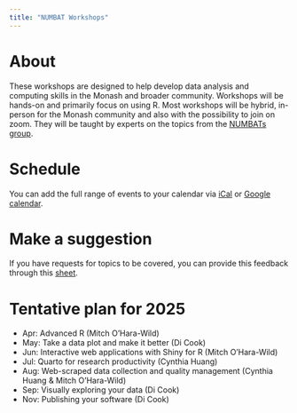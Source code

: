 ```yaml
---
title: "NUMBAT Workshops"
---
```


# About

These workshops are designed to help develop data analysis and computing skills in the Monash and broader community. Workshops will be hands-on and primarily focus on using R. Most workshops will be hybrid, in-person for the Monash community and also with the possibility to join on zoom. They will be taught by experts on the topics from the [NUMBATs group](https://numbat.space/people/). 

# Schedule

You can add the full range of events to your calendar via [iCal](https://calendar.google.com/calendar/ical/t0umouvaoo3h62kcfcj7vcfck8%40group.calendar.google.com/public/basic.ics) or [Google calendar](https://calendar.google.com/calendar?cid=dDB1bW91dmFvbzNoNjJrY2Zjajd2Y2ZjazhAZ3JvdXAuY2FsZW5kYXIuZ29vZ2xlLmNvbQ).

# Make a suggestion

If you have requests for topics to be covered, you can provide this feedback through this [sheet](https://forms.gle/BLdEp9KMqmvstgWb7).

# Tentative plan for 2025

- Apr: Advanced R (Mitch O'Hara-Wild)
- May: Take a data plot and make it better (Di Cook)
- Jun: Interactive web applications with Shiny for R (Mitch O'Hara-Wild)
- Jul: Quarto for research productivity (Cynthia Huang)
- Aug: Web-scraped data collection and quality management (Cynthia Huang & Mitch O'Hara-Wild)
- Sep: Visually exploring your data (Di Cook)
- Nov: Publishing your software (Di Cook)
